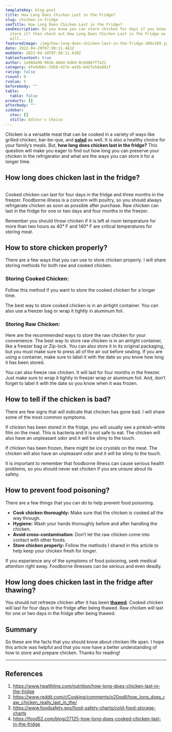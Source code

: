 ```yaml
---
templateKey: blog-post
title: How Long Does Chicken Last in the Fridge?
slug: chicken-in-fridge
seoTitle: How Long Does Chicken Last in the Fridge?
seoDescription: Do you know you can store chicken for days if you know how to
  store it? then check out How Long Does Chicken Last in the Fridge as it
  will...
featuredimage: /img/how-long-does-chicken-last-in-the-fridge-300x169.jpg
date: 2022-04-20T07:50:11.461Z
moddate: 2022-04-20T07:50:11.610Z
tableofcontent: true
author: 1e98da90-901b-4b84-bdb9-0cb9867f7a21
category: dfe9db6c-5d58-427e-a45b-b427e5da091f
rating: false
rcount: 0
rvalue: 5
beforebody: ""
table:
  table: false
products: []
afterbody: ""
sidebar:
  stoc: []
  stitle: Editor's Choice
---
```

Chicken is a versatile meat that can be cooked in a variety of ways like grilled chicken, bar-be-que, and **[salad](https://howlongdoeslast.info/chicken-salad/)** as well. It is also a healthy choice for your family’s meals. But, **how long does chicken last in the fridge?** This question will make you eager to find out how long you can preserve your chicken in the refrigerator and what are the ways you can store it for a longer time.

## How long does chicken last in the fridge?

![]()

Cooked chicken can last for four days in the fridge and three months in the freezer. Foodborne illness is a concern with poultry, so you should always refrigerate chicken as soon as possible after purchase. Raw chicken can last in the fridge for one or two days and four months in the freezer.

Remember you should throw chicken if it is left at room temperature for more than two hours as 40° F and 140° F are critical temperatures for storing meat.

## How to store chicken properly?

There are a few ways that you can use to store chicken properly. I will share storing methods for both raw and cooked chicken.

### Storing Cooked Chicken:

Follow this method if you want to store the cooked chicken for a longer time.

The best way to store cooked chicken is in an airtight container. You can also use a freezer bag or wrap it tightly in aluminum foil.

### Storing Raw Chicken:

Here are the recommended ways to store the raw chicken for your convenience. The best way to store raw chicken is in an airtight container, like a freezer bag or Zip-lock. You can also store it in its original packaging, but you must make sure to press all of the air out before sealing. If you are using a container, make sure to label it with the date so you know how long it has been stored.

You can also freeze raw chicken. It will last for four months in the freezer. Just make sure to wrap it tightly in freezer wrap or aluminum foil. And, don’t forget to label it with the date so you know when it was frozen.

## How to tell if the chicken is bad?

There are few signs that will indicate that chicken has gone bad. I will share some of the most common symptoms.

If chicken has been stored in the fridge, you will usually see a pinkish-white film on the meat. This is bacteria and it is not safe to eat. The chicken will also have an unpleasant odor and it will be slimy to the touch.

If chicken has been frozen, there might be ice crystals on the meat. The chicken will also have an unpleasant odor and it will be slimy to the touch.

It is important to remember that foodborne illness can cause serious health problems, so you should never eat chicken if you are unsure about its safety.

## How to prevent food poisoning?

There are a few things that you can do to help prevent food poisoning.

* **Cook chicken thoroughly:** Make sure that the chicken is cooked all the way through.
* **Hygiene:** Wash your hands thoroughly before and after handling the chicken.
* **Avoid cross-contamination:** Don’t let the raw chicken come into contact with other foods.
* **Store chicken properly:** Follow the methods I shared in this article to help keep your chicken fresh for longer.

If you experience any of the symptoms of food poisoning, seek medical attention right away. Foodborne illnesses can be serious and even deadly.

## How long does chicken last in the fridge after thawing?

You should not refreeze chicken after it has been **[thawed](https://en.wikipedia.org/wiki/Thaw)**. Cooked chicken will last for four days in the fridge after being thawed. Raw chicken will last for one or two days in the fridge after being thawed.

## Summary

So these are the facts that you should know about chicken life span. I hope this article was helpful and that you now have a better understanding of how to store and prepare chicken. Thanks for reading!

- - -

## References

1. https://www.healthline.com/nutrition/how-long-does-chicken-last-in-the-fridge
2. https://www.reddit.com/r/Cooking/comments/o20xq8/how_long_does_raw_chicken_really_last_in_the/
3. https://www.foodsafety.gov/food-safety-charts/cold-food-storage-charts
4. https://food52.com/blog/27125-how-long-does-cooked-chicken-last-in-the-fridge